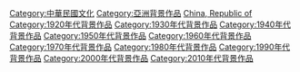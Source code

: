 {{中國歷史劃分類導航|背景作品}}

[[Category:中華民國文化|Category:中華民國文化]]
[[Category:亞洲背景作品|Category:亞洲背景作品]]
[[Category:各國背景作品|China, Republic of]]
[[Category:1920年代背景作品|Category:1920年代背景作品]]
[[Category:1930年代背景作品|Category:1930年代背景作品]]
[[Category:1940年代背景作品|Category:1940年代背景作品]]
[[Category:1950年代背景作品|Category:1950年代背景作品]]
[[Category:1960年代背景作品|Category:1960年代背景作品]]
[[Category:1970年代背景作品|Category:1970年代背景作品]]
[[Category:1980年代背景作品|Category:1980年代背景作品]]
[[Category:1990年代背景作品|Category:1990年代背景作品]]
[[Category:2000年代背景作品|Category:2000年代背景作品]]
[[Category:2010年代背景作品|Category:2010年代背景作品]]